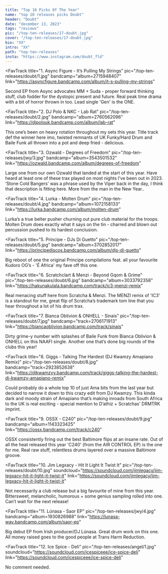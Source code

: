 ---
title: "Top 10 Picks Of The Year"
name: "top 10 releases picks Doubt"
header: "Doubt"
date: "december 13, 2023"
tags: "reviews"
pic: "/top-ten-releases/17-doubt.jpg"
cover: "/top-ten-releases/17-doubt.jpg"
bio: "XX"
intro: "XX"
path: "top-ten-releases"
insta: "https://www.instagram.com/doubt_fld"
---

<FavTrack
  title="1. Async Figure - It​’​s Pulling My Strings"
  pic="/top-ten-releases/doubt/1.jpg"
  bandcamp="album=2715948407"
  link="https://asyncfigure.bandcamp.com/album/it-s-pulling-my-strings"
>
  Second EP from Async advocates MM + Suda - proper forward thinking stuff, club fodder for the
  dystopic present and future. Real peak time drama with a bit of horror thrown in too. Lead single
  'Gen' is the ONE.
</FavTrack>

<FavTrack
  title="2. DJ Polo & NKC - Lab Rat"
  pic="/top-ten-releases/doubt/2.jpg"
  bandcamp="album=2760562096"
  link="https://djpolouk.bandcamp.com/album/lab-rat"
>
  This one’s been on heavy rotation throughout my sets this year. Title track def the winner here
  imo, twisted remnants of UK Funky/Hard Drum and Baile Funk all thrown into a pot and deep fried -
  delicious.
</FavTrack>

<FavTrack
  title="3. Ozwald - Degrees of Freedom"
  pic="/top-ten-releases/jwy/3.jpg"
  bandcamp="album=3543501532"
  link="https://ozwald.bandcamp.com/album/degrees-of-freedom"
>
  Large one from our own Ozwald that landed at the start of this year. Have heard at least one of
  these trax played on most nights I’ve been out in 2023. ‘Stone Cold Bangers’ was a phrase used by
  the Viper back in the day, I think that description is fitting here. More from the man in the New
  Year..
</FavTrack>

<FavTrack 
  title="4. Lurka - Molten Drum" 
  pic="/top-ten-releases/doubt/4.jpg" 
  bandcamp="album=1072158133" 
  link="https://lurka.bandcamp.com/album/molten-drum"
>
  Lurka’s a true belter pusher churning out pure club material for the troops. Molten Drum does exactly what it says on the tin - charred and blown out percussion pushed to its hardest conclusion.

</FavTrack>

<FavTrack
  title="5. Príncipe - DJs Di Guetto"
  pic="/top-ten-releases/doubt/5.jpg"
  bandcamp="album=3702852017"
  link="https://principediscos.bandcamp.com/album/djs-di-guetto"
>
  Big reboot of one the original Principe compilations feat. all your favourite Kudoro OG’s - 'É
  Africa' my fave off this one.
</FavTrack>

<FavTrack
  title="6. Scratchclart & Menzi - Beyond Gqom & Grime"
  pic="/top-ten-releases/doubt/6.jpg"
  bandcamp="album=3033792358"
  link="https://hakunakulala.bandcamp.com/track/ic3-menzi-remix"
>
Real menacing stuff here from Scratcha & Menzi. The MENZI remix of 'IC3' is a standout for me, great flip of Scratcha’s trademark tom line that you hear throughout a lot of his drum trax.

</FavTrack>

<FavTrack
  title="7. Bianca Oblivion & ONHELL - Sinais"
  pic="/top-ten-releases/doubt/7.jpg"
  bandcamp="track=2706171913"
  link="https://biancaoblivion.bandcamp.com/track/sinais"
>
  Dirty grime-y number with splashes of Baile Funk from Bianca Oblivion & ONHELL on this NAAFI
  single. Another one that’s done big rounds of the clubs this year!
</FavTrack>

<FavTrack
  title="8. Giggs - Talking The Hardest (DJ Kwamzy Amapiano Remix)"
  pic="/top-ten-releases/doubt/8.jpg"
  bandcamp="track=2923852638"
  link="https://djkwamzyy.bandcamp.com/track/giggs-talking-the-hardest-dj-kwamzy-amapiano-remix"
>
  Could probably do a whole top 10 of just Ama bits from the last year but decided to narrow it down
  to this crazy edit from DJ Kwamzy. This kinda dark and moody strain of Amapiano that’s making
  inroads from South Africa to the UK is real exciting - special mention to D’athiz + Scratchas’
  DRMTRK imprint.
</FavTrack>

<FavTrack
  title="9. OSSX - C240"
  pic="/top-ten-releases/doubt/9.jpg"
  bandcamp="album=1143323425"
  link="https://ossx.bandcamp.com/track/c240"
>
  OSSX consistently firing out the best Baltimore flips at an insane rate. Out of all the heat
  released this year 'C240' (from the AIR CONTROL EP) is the one for me. Real raw stuff, relentless
  drums layered over a massive Baltimore groove.
</FavTrack>

<FavTrack
  title="10. Jim Legxacy - Hit It Light It Twist It"
  pic="/top-ten-releases/doubt/10.jpg"
  soundcloud="https://soundcloud.com/jimlegacy/jim-legxacy-hit-it-light-it-twist-it"
  link="https://soundcloud.com/jimlegacy/jim-legxacy-hit-it-light-it-twist-it"
>
  Not necessarily a club release but a big favourite of mine from this year. Bittersweet,
  melancholic, humorous + some genius sampling rolled into one. Can’t wait for the next release!
</FavTrack>

<FavTrack
  title="11. Lúnasa - Saor EP"
  pic="/top-ten-releases/jwy/4.jpg"
  bandcamp="album=1930826988"
  link="https://lunasa-wav.bandcamp.com/album/saor-ep"
>
  Big debut EP from Irish producer/DJ Lúnasa. Great drum work on this one. All money raised goes to
  the good people at Trans Harm Reduction.
</FavTrack>

<FavTrack
  title="12. Ice Spice - Deli"
  pic="/top-ten-releases/angel/1.jpg"
  soundcloud="https://soundcloud.com/icespiceee/ice-spice-deli"
  link="https://soundcloud.com/icespiceee/ice-spice-deli"
>
  No comment needed.
</FavTrack>
